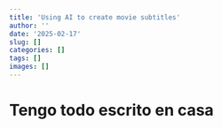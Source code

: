 ```yaml
---
title: 'Using AI to create movie subtitles'
author: ''
date: '2025-02-17'
slug: []
categories: []
tags: []
images: []
---
```



# Tengo todo escrito en casa

